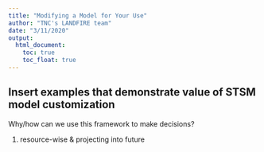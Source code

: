 ```yaml
---
title: "Modifying a Model for Your Use"
author: "TNC's LANDFIRE team"
date: "3/11/2020"
output:
  html_document:
    toc: true
    toc_float: true
---
```


## Insert examples that demonstrate value of STSM model customization

Why/how can we use this framework to make decisions?

1. resource-wise & projecting into future

